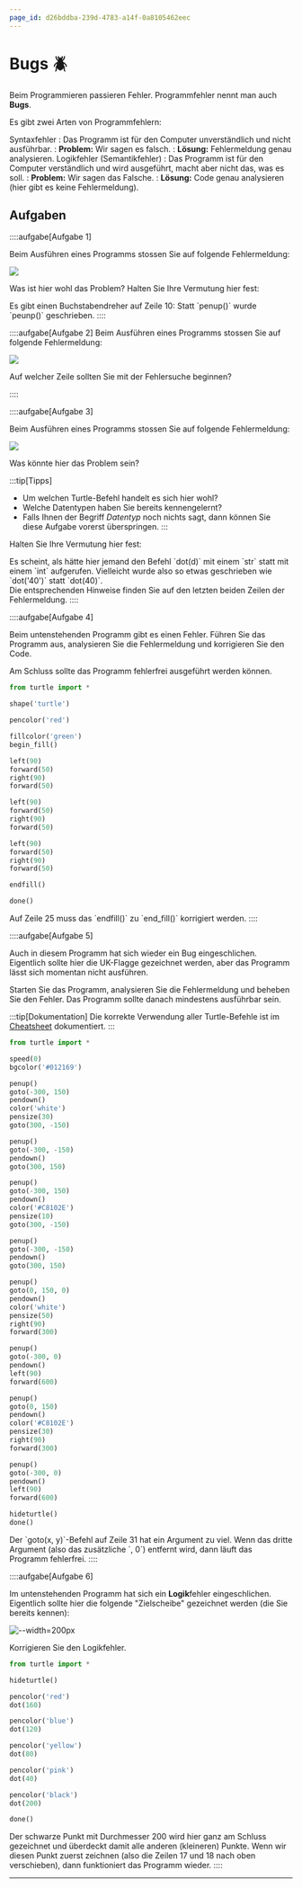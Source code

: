 ```yaml
---
page_id: d26bddba-239d-4783-a14f-0a8105462eec
---
```


# Bugs 🪲
Beim Programmieren passieren Fehler. Programmfehler nennt man auch **Bugs**.

Es gibt zwei Arten von Programmfehlern:

Syntaxfehler
: Das Programm ist für den Computer unverständlich und nicht ausführbar.
: **Problem:** Wir sagen es falsch.
: **Lösung:** Fehlermeldung genau analysieren.
Logikfehler (Semantikfehler)
: Das Programm ist für den Computer verständlich und wird ausgeführt, macht aber nicht das, was es soll.
: **Problem:** Wir sagen das Falsche.
: **Lösung:** Code genau analysieren (hier gibt es keine Fehlermeldung).

## Aufgaben
::::aufgabe[Aufgabe 1]
<TaskState id='d28b659c-4dd9-4a03-926d-33189d498b70' />

Beim Ausführen eines Programms stossen Sie auf folgende Fehlermeldung:

![](img/a1.png)

Was ist hier wohl das Problem? Halten Sie Ihre Vermutung hier fest:

<QuillV2 id='d7baec1a-56e8-453b-a54d-ab973b88ffd5' />

<Solution id='1a3a3caf-dc2c-4066-a589-c5604732224d'>
  Es gibt einen Buchstabendreher auf Zeile 10: Statt `penup()` wurde `peunp()` geschrieben.
</Solution>
::::

::::aufgabe[Aufgabe 2]
<TaskState id='c162628e-ab10-45ec-90c9-57a2022cd2ab' />
Beim Ausführen eines Programms stossen Sie auf folgende Fehlermeldung:

![](img/a2.png)

Auf welcher Zeile sollten Sie mit der Fehlersuche beginnen?

<String placeholder='Antwort als Zahl' solution="13" id='58cc8582-e6c2-4ff0-8b75-e08ccd589150' />
::::

::::aufgabe[Aufgabe 3]
<TaskState id='13a0c8b9-b42d-40d0-8d46-3048eccdecd7' />

Beim Ausführen eines Programms stossen Sie auf folgende Fehlermeldung:

![](img/a3.png)

Was könnte hier das Problem sein?

:::tip[Tipps]
- Um welchen Turtle-Befehl handelt es sich hier wohl?
- Welche Datentypen haben Sie bereits kennengelernt?
- Falls Ihnen der Begriff _Datentyp_ noch nichts sagt, dann können Sie diese Aufgabe vorerst überspringen.
:::

Halten Sie Ihre Vermutung hier fest:

<QuillV2 id='05f77c5e-3743-4b2c-b923-2eab682bffbb' />

<Solution id='52e42c14-e0a9-4775-a409-32bea999e0e3'>
  Es scheint, als hätte hier jemand den Befehl `dot(d)` mit einem `str` statt mit einem `int` aufgerufen. Vielleicht wurde also so etwas geschrieben wie `dot('40')` statt `dot(40)`.
  <br/>
  Die entsprechenden Hinweise finden Sie auf den letzten beiden Zeilen der Fehlermeldung.
</Solution>
::::

::::aufgabe[Aufgabe 4]
<TaskState id='3885423e-98e0-45cd-953c-447ac9092619' />

Beim untenstehenden Programm gibt es einen Fehler. Führen Sie das Programm aus, analysieren Sie die Fehlermeldung und korrigieren Sie den Code.

Am Schluss sollte das Programm fehlerfrei ausgeführt werden können.

```py live_py id=45b6c3f5-f2e0-49f2-a709-cdccddce06a9
from turtle import *

shape('turtle')

pencolor('red')

fillcolor('green')
begin_fill()

left(90)
forward(50)
right(90)
forward(50)

left(90)
forward(50)
right(90)
forward(50)

left(90)
forward(50)
right(90)
forward(50)

endfill()

done()
```

<Solution id='8d3506e0-d295-4a87-bac6-b2f7669b9d04'>
  Auf Zeile 25 muss das `endfill()` zu `end_fill()` korrigiert werden.
</Solution>
::::

::::aufgabe[Aufgabe 5]
<TaskState id='8aa4ce22-5fe8-4d0e-b5a6-43eb46072e34' />

Auch in diesem Programm hat sich wieder ein Bug eingeschlichen. Eigentlich sollte hier die UK-Flagge gezeichnet werden, aber das Programm lässt sich momentan nicht ausführen.

Starten Sie das Programm, analysieren Sie die Fehlermeldung und beheben Sie den Fehler. Das Programm sollte danach mindestens ausführbar sein.

:::tip[Dokumentation]
Die korrekte Verwendung aller Turtle-Befehle ist im [Cheatsheet](../Cheatsheet-Turtle-Befehle) dokumentiert.
:::

```py live_py id=9fd5b5c8-8c35-4de6-9a94-6f5fe5a40bb9
from turtle import *

speed(0)
bgcolor('#012169')

penup()
goto(-300, 150)
pendown()
color('white')
pensize(30)
goto(300, -150)

penup()
goto(-300, -150)
pendown()
goto(300, 150)

penup()
goto(-300, 150)
pendown()
color('#C8102E')
pensize(10)
goto(300, -150)

penup()
goto(-300, -150)
pendown()
goto(300, 150)

penup()
goto(0, 150, 0)
pendown()
color('white')
pensize(50)
right(90)
forward(300)

penup()
goto(-300, 0)
pendown()
left(90)
forward(600)

penup()
goto(0, 150)
pendown()
color('#C8102E')
pensize(30)
right(90)
forward(300)

penup()
goto(-300, 0)
pendown()
left(90)
forward(600)

hideturtle()
done()
```

<Solution id='98bd2d38-73a9-43a4-8603-1ae3726f4886'>
  Der `goto(x, y)`-Befehl auf Zeile 31 hat ein Argument zu viel. Wenn das dritte Argument (also das zusätzliche `, 0`) entfernt wird, dann läuft das Programm fehlerfrei.
</Solution>
::::

::::aufgabe[Aufgabe 6]
<TaskState id='b28dff32-9079-4503-9530-4dd6137b5d17' />

Im untenstehenden Programm hat sich ein **Logik**fehler eingeschlichen. Eigentlich sollte hier die folgende "Zielscheibe" gezeichnet werden (die Sie bereits kennen):

![--width=200px](img/a6.png)

Korrigieren Sie den Logikfehler.

```py live_py id=8d35010d-3a82-44d5-9894-98165f177444
from turtle import *

hideturtle()

pencolor('red')
dot(160)

pencolor('blue')
dot(120)

pencolor('yellow')
dot(80)

pencolor('pink')
dot(40)

pencolor('black')
dot(200)

done()
```

<Solution id='03190b38-836a-4864-ae43-f1c20138c9f8'>
  Der schwarze Punkt mit Durchmesser 200 wird hier ganz am Schluss gezeichnet und überdeckt damit alle anderen (kleineren) Punkte. Wenn wir diesen Punkt zuerst zeichnen (also die Zeilen 17 und 18 nach oben verschieben), dann funktioniert das Programm wieder.
</Solution>
::::

---